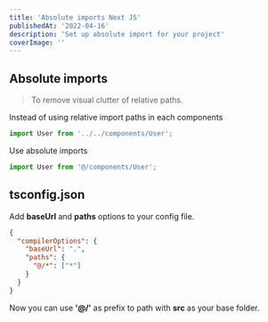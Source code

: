 ```yaml
---
title: 'Absolute imports Next JS'
publishedAt: '2022-04-16'
description: 'Set up absolute import for your project'
coverImage: ''
---
```


## Absolute imports

> To remove visual clutter of relative paths.

Instead of using relative import paths in each components

```javascript showLineNumbers
import User from '../../components/User';
```

Use absolute imports

```javascript showLineNumbers
import User from '@/components/User';
```

## tsconfig.json

Add **baseUrl** and **paths** options to your config file.

```json:tsconfig.json {3-6} showLineNumbers
{
  "compilerOptions": {
    "baseUrl": ".",
    "paths": {
      "@/*": ["*"]
    }
  }
}
```

Now you can use **'@/'** as prefix to path with **src** as your base folder.
